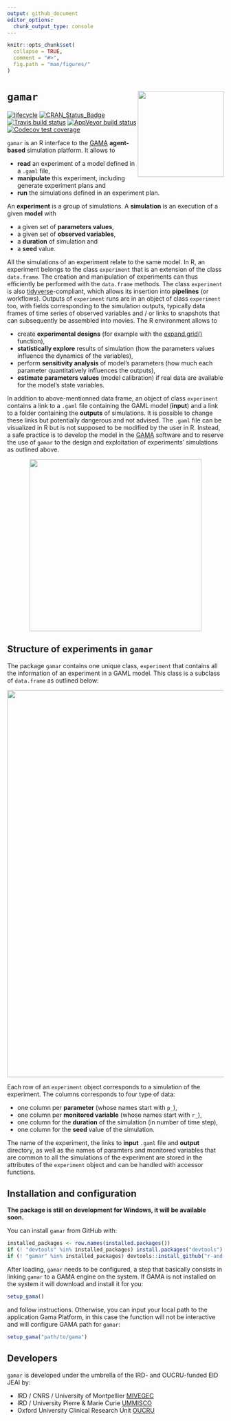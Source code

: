 ```yaml
---
output: github_document
editor_options: 
  chunk_output_type: console
---
```


<!-- README.md is generated from README.Rmd. Please edit that file -->

```r
knitr::opts_chunk$set(
  collapse = TRUE,
  comment = "#>",
  fig.path = "man/figures/"
)
```

# `gamar` <img src="docs/logo.png" align="right" width=200/>

[![lifecycle](https://img.shields.io/badge/lifecycle-experimental-orange.svg)](https://www.tidyverse.org/lifecycle/#experimental)
[![CRAN_Status_Badge](https://www.r-pkg.org/badges/version/gamar)](https://cran.r-project.org/package=gamar)
[![Travis build status](https://travis-ci.org/r-and-gama/gamar.svg?branch=master)](https://travis-ci.org/r-and-gama/gamar)
[![AppVeyor build status](https://ci.appveyor.com/api/projects/status/github/r-and-gama/gamar?branch=master&svg=true)](https://ci.appveyor.com/project/r-and-gama/gamar)
[![Codecov test coverage](https://codecov.io/gh/r-and-gama/gamar/branch/master/graph/badge.svg)](https://codecov.io/gh/r-and-gama/gamar?branch=master)

`gamar` is an R interface to the [GAMA](https://gama-platform.github.io)
**agent-based** simulation platform. It allows to

* **read** an experiment of a model defined in a `.gaml` file,
* **manipulate** this experiment, including generate experiment plans and
* **run** the simulations defined in an experiment plan.

An **experiment** is a group of simulations. A **simulation** is an execution of
a given **model** with

* a given set of **parameters values**,
* a given set of **observed variables**,
* a **duration** of simulation and
* a **seed** value.

All the simulations of an experiment relate to the same model. In R, an 
experiment belongs to the class `experiment` that is an extension of the class
`data.frame`. The creation and manipulation of experiments can thus efficiently
be performed with the `data.frame` methods. The class `experiment` is also
[tidyverse](https://www.tidyverse.org)-compliant, which allows its insertion
into **pipelines** (or workflows). Outputs of `experiment` runs are in an object
of class `experiment` too, with fields corresponding to the simulation outputs,
typically data frames of time series of observed variables and / or links to
snapshots that can subsequently be assembled into movies. The R environment
allows to

* create **experimental designs** (for example with the
[expand.grid()](https://www.rdocumentation.org/packages/base/versions/3.5.1/topics/expand.grid)
function),
* **statistically explore** results of simulation (how the parameters values
influence the dynamics of the variables),
* perform **sensitivity analysis** of model's parameters (how much each
parameter quantitatively influences the outputs),
* **estimate parameters values** (model calibration) if real data are available
for the model's state variables.

In addition to above-mentionned data frame, an object of class `experiment`
contains a link to a `.gaml` file containing the GAML model (**input**) and a
link to a folder containing the **outputs** of simulations. It is possible to
change these links but potentially dangerous and not advised. The `.gaml` file 
can be visualized in R but is not supposed to be modified by the user in R. 
Instead, a safe practice is to develop the model in the [GAMA](https://gama-platform.github.io) software and to reserve the use of
`gamar` to the design and exploitation of experiments' simulations as outlined
above.

<div style="text-align:center">
<img src="man/figures/readme_workflow.png" align="middle" width=400/>
</div>

## Structure of experiments in `gamar`

The package `gamar` contains one unique class, `experiment` that contains all
the information of an experiment in a GAML model. This class is a subclass of
`data.frame` as outlined below:

<div style="text-align:center">
<img src="man/figures/readme_experiment_object.png" align="middle" width=900/>
</div>

Each row of an `experiment` object corresponds to a simulation of the
experiment. The columns corresponds to four type of data:

* one column per **parameter** (whose names start with `p_`),
* one column per **monitored variable** (whose names start with `r_`),
* one column for the **duration** of the simulation (in number of time step),
* one column for the **seed** value of the simulation.

The name of the experiment, the links to **input** `.gaml` file and **output**
directory, as well as the names of paramters and monitored variables that are
common to all the simulations of the experiment are stored in the attributes of
the `experiment` object and can be handled with accessor functions.

## Installation and configuration

**The package is still on development for Windows, it will be available soon.**

You can install `gamar` from GitHub with:

```r
installed_packages <- row.names(installed.packages())
if (! "devtools" %in% installed_packages) install.packages("devtools")
if (! "gamar" %in% installed_packages) devtools::install_github("r-and-gama/gamar")
```

After loading, `gamar` needs to be configured, a step that basically consists in
linking `gamar` to a GAMA engine on the system. If GAMA is not installed on the
system it will download and install it for you:

```r
setup_gama()
```

and follow instructions. Otherwise, you can input your local path to the application Gama Platform, in this case the function will not be interactive and will configure GAMA path for `gamar`:

```r
setup_gama("path/to/gama")
```

## Developers

`gamar` is developed under the umbrella of the IRD- and OUCRU-funded EID JEAI by:

* IRD / CNRS / University of Montpellier [MIVEGEC](https://www.mivegec.ird.fr)
* IRD / University Pierre & Marie Curie [UMMISCO](http://www.ummisco.fr)
* Oxford University Clinical Research Unit [OUCRU](http://www.oucru.org)
